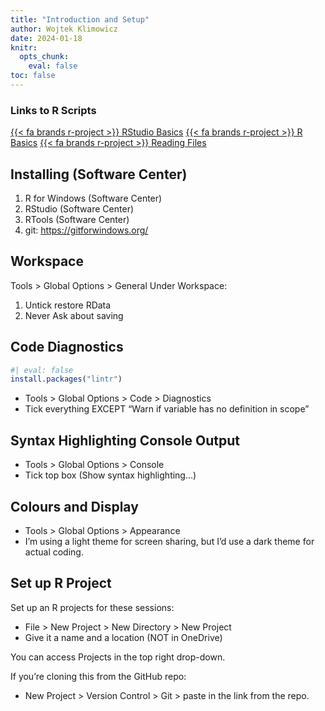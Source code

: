 ```yaml
---
title: "Introduction and Setup"
author: Wojtek Klimowicz
date: 2024-01-18
knitr:
  opts_chunk:
    eval: false
toc: false
---
```


::: {.column-margin}
### Links to R Scripts
[{{< fa brands r-project >}} RStudio Basics](https://github.com/DfE-R-Community/TAD-R-Training/blob/master/sessions/01-introduction-to-r/02_rstudio_basics.R)
[{{< fa brands r-project >}} R Basics](https://github.com/DfE-R-Community/TAD-R-Training/blob/master/sessions/01-introduction-to-r/03_r_basics.R)
[{{< fa brands r-project >}} Reading Files](https://github.com/DfE-R-Community/TAD-R-Training/blob/master/sessions/01-introduction-to-r/04_reading_files.R)
:::

## Installing (Software Center)

1. R for Windows (Software Center)
2. RStudio (Software Center)
3. RTools (Software Center)
4. git: [https://gitforwindows.org/]()

## Workspace

Tools > Global Options > General
Under Workspace:

1. Untick restore RData
2. Never Ask about saving

## Code Diagnostics

```r
#| eval: false
install.packages("lintr")
```
* Tools > Global Options > Code > Diagnostics
* Tick everything EXCEPT "Warn if variable has no definition in scope"

## Syntax Highlighting Console Output
* Tools > Global Options > Console
* Tick top box (Show syntax highlighting...)

## Colours and Display
* Tools > Global Options > Appearance
* I'm using a light theme for screen sharing, but I'd use a dark theme for actual coding.

## Set up R Project
Set up an R projects for these sessions:

* File > New Project > New Directory > New Project
* Give it a name and a location (NOT in OneDrive)

You can access Projects in the top right drop-down.

If you're cloning this from the GitHub repo:

* New Project > Version Control > Git > paste in the link from the repo.
